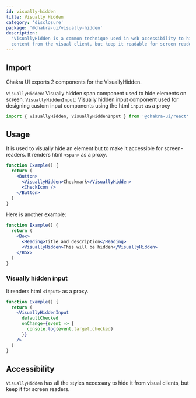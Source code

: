 ```yaml
---
id: visually-hidden
title: Visually Hidden
category: 'disclosure'
package: '@chakra-ui/visually-hidden'
description:
  'VisuallyHidden is a common technique used in web accessibility to hide
  content from the visual client, but keep it readable for screen readers.'
---
```


## Import

Chakra UI exports 2 components for the VisuallyHidden.

`VisuallyHidden`: Visually hidden span component used to hide elements on
screen. `VisuallyHiddenInput`: Visually hidden input component used for
designing custom input components using the html `input` as a proxy

```js
import { VisuallyHidden, VisuallyHiddenInput } from '@chakra-ui/react'
```

## Usage

It is used to visually hide an element but to make it accessible for
screen-readers. It renders html `<span>` as a proxy.

```jsx
function Example() {
  return (
    <Button>
      <VisuallyHidden>Checkmark</VisuallyHidden>
      <CheckIcon />
    </Button>
  )
}
```

Here is another example:

```jsx
function Example() {
  return (
    <Box>
      <Heading>Title and description</Heading>
      <VisuallyHidden>This will be hidden</VisuallyHidden>
    </Box>
  )
}
```

### Visually hidden input

It renders html `<input>` as a proxy.

```jsx
function Example() {
  return (
    <VisuallyHiddenInput
      defaultChecked
      onChange={event => {
        console.log(event.target.checked)
      }}
    />
  )
}
```

## Accessibility

`VisuallyHidden` has all the styles necessary to hide it from visual clients,
but keep it for screen readers.
